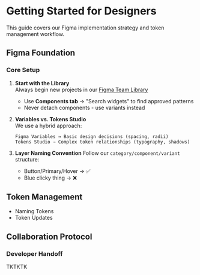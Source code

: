 
<Meta title="Introduction/Getting Started/For Designers" />

# Getting Started for Designers

<Intro>
This guide covers our Figma implementation strategy and token management workflow.
</Intro>

## Figma Foundation

### Core Setup

1. **Start with the Library**  
    Always begin new projects in our [Figma Team Library](https://www.figma.com/file/...)  
    - Use **Components tab** → "Search widgets" to find approved patterns  
    - Never detach components - use variants instead  

2. **Variables vs. Tokens Studio**  
   We use a hybrid approach:  
   ```plaintext
   Figma Variables → Basic design decisions (spacing, radii)
   Tokens Studio → Complex token relationships (typography, shadows)
   ```
3. **Layer Naming Convention**
    Follow our `category/component/variant` structure:
    - Button/Primary/Hover → ✅
    - Blue clicky thing → ❌

## Token Management 

- Naming Tokens
- Token Updates

## Collaboration Protocol

### Developer Handoff

TKTKTK